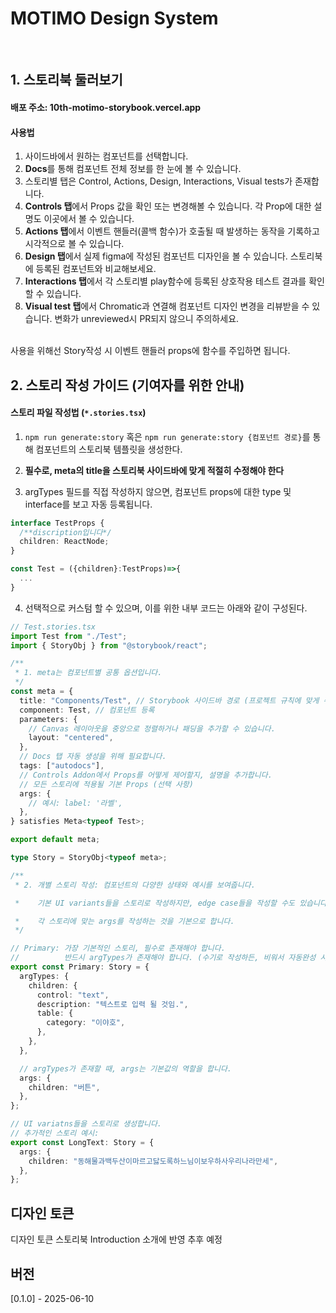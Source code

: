 
<Meta title="Introduction" />

# **MOTIMO Design System**

<br />

## 1. 스토리북 둘러보기

#### 배포 주소: 10th-motimo-storybook.vercel.app

#### 사용법

1. 사이드바에서 원하는 컴포넌트를 선택합니다.
2. **Docs**를 통해 컴포넌트 전체 정보를 한 눈에 볼 수 있습니다.
3. 스토리별 탭은 Control, Actions, Design, Interactions, Visual tests가 존재합니다.
4. **Controls 탭**에서 Props 값을 확인 또는 변경해볼 수 있습니다. 각 Prop에 대한 설명도 이곳에서 볼 수 있습니다.
5. **Actions 탭**에서 이벤트 핸들러(콜백 함수)가 호출될 때 발생하는 동작을 기록하고 시각적으로 볼 수 있습니다.
6. **Design 탭**에서 실제 figma에 작성된 컴포넌트 디자인을 볼 수 있습니다. 스토리북에 등록된 컴포넌트와 비교해보세요.
7. **Interactions 탭**에서 각 스토리별 play함수에 등록된 상호작용 테스트 결과를 확인할 수 있습니다.
8. **Visual test 탭**에서 Chromatic과 연결해 컴포넌트 디자인 변경을 리뷰받을 수 있습니다. 변화가 unreviewed시 PR되지 않으니 주의하세요.

<br />
사용을 위해선 Story작성 시 이벤트 핸들러 props에 함수를 주입하면 됩니다.
<br />

## 2. 스토리 작성 가이드 (기여자를 위한 안내)

#### 스토리 파일 작성법 (`*.stories.tsx`)

1. `npm run generate:story` 혹은 `npm run generate:story {컴포넌트 경로}`를 통해 컴포넌트의 스토리북 템플릿을 생성한다.

2. **필수로, meta의 title을 스토리북 사이드바에 맞게 적절히 수정해야 한다**

3. argTypes 필드를 직접 작성하지 않으면, 컴포넌트 props에 대한 type 및 interface를 보고 자동 등록됩니다.

```typescript
interface TestProps {
  /**discription입니다*/
  children: ReactNode;
}

const Test = ({children}:TestProps)=>{
  ...
}
```

4. 선택적으로 커스텀 할 수 있으며, 이를 위한 내부 코드는 아래와 같이 구성된다.

```typescript
// Test.stories.tsx
import Test from "./Test";
import { StoryObj } from "@storybook/react";

/**
 * 1. meta는 컴포넌트별 공통 옵션입니다.
 */
const meta = {
  title: "Components/Test", // Storybook 사이드바 경로 (프로젝트 규칙에 맞게 수정)
  component: Test, // 컴포넌트 등록
  parameters: {
    // Canvas 레이아웃을 중앙으로 정렬하거나 패딩을 추가할 수 있습니다.
    layout: "centered",
  },
  // Docs 탭 자동 생성을 위해 필요합니다.
  tags: ["autodocs"],
  // Controls Addon에서 Props를 어떻게 제어할지, 설명을 추가합니다.
  // 모든 스토리에 적용될 기본 Props (선택 사항)
  args: {
    // 예시: label: '라벨',
  },
} satisfies Meta<typeof Test>;

export default meta;

type Story = StoryObj<typeof meta>;

/**
 * 2. 개별 스토리 작성: 컴포넌트의 다양한 상태와 예시를 보여줍니다.

 *    기본 UI variants들을 스토리로 작성하지만, edge case들을 작성할 수도 있습니다.

 *    각 스토리에 맞는 args를 작성하는 것을 기본으로 합니다.
 */

// Primary: 가장 기본적인 스토리, 필수로 존재해야 합니다.
//          반드시 argTypes가 존재해야 합니다. (수기로 작성하든, 비워서 자동완성 시키든)
export const Primary: Story = {
  argTypes: {
    children: {
      control: "text",
      description: "텍스트로 입력 될 것임.",
      table: {
        category: "이야호",
      },
    },
  },

  // argTypes가 존재할 때, args는 기본값의 역할을 합니다.
  args: {
    children: "버튼",
  },
};

// UI variatns들을 스토리로 생성합니다.
// 추가적인 스토리 예시:
export const LongText: Story = {
  args: {
    children: "동해물과백두산이마르고닳도록하느님이보우하사우리나라만세",
  },
};
```

## 디자인 토큰

디자인 토큰 스토리북 Introduction 소개에 반영 추후 예정

## 버전

[0.1.0] - 2025-06-10
